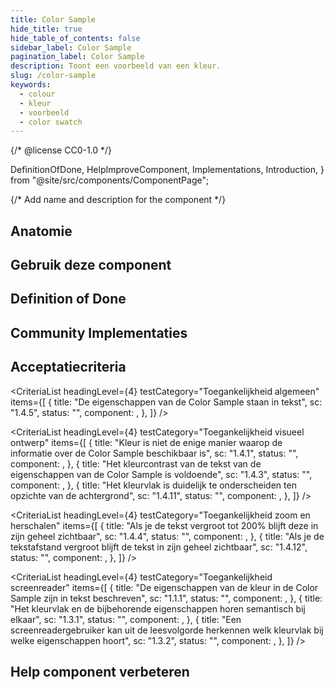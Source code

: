 ```yaml
---
title: Color Sample
hide_title: true
hide_table_of_contents: false
sidebar_label: Color Sample
pagination_label: Color Sample
description: Toont een voorbeeld van een kleur.
slug: /color-sample
keywords:
  - colour
  - kleur
  - voorbeeld
  - color swatch
---
```


{/* @license CC0-1.0 */}

  DefinitionOfDone,
  HelpImproveComponent,
  Implementations,
  Introduction,
} from "@site/src/components/ComponentPage";

{/* Add name and description for the component */}


<Introduction component={component} headingLevel={1} description={description} />

<ComponentAliases component={component} />

## Anatomie

<ComponentAnatomy component={component} illustration={ColorSampleIllustration} />

## Gebruik deze component

<Markdown omitH1 headingLevel={3}>
  <Usage />
</Markdown>

## Definition of Done

<DefinitionOfDone component={component} headingLevel={3} />

## Community Implementaties

<Implementations component={component} headingLevel={3} />

## Acceptatiecriteria

<AcIntro />

<CriteriaList
  headingLevel={4}
  testCategory="Toegankelijkheid algemeen"
  items={[
    {
      title: "De eigenschappen van de Color Sample staan in tekst",
      sc: "1.4.5",
      status: "",
      component: <Wcag145 />,
    },
  ]}
/>

<CriteriaList
  headingLevel={4}
  testCategory="Toegankelijkheid visueel ontwerp"
  items={[
    {
      title: "Kleur is niet de enige manier waarop de informatie over de Color Sample beschikbaar is",
      sc: "1.4.1",
      status: "",
      component: <Wcag141 />,
    },
    {
      title: "Het kleurcontrast van de tekst van de eigenschappen van de Color Sample is voldoende",
      sc: "1.4.3",
      status: "",
      component: <Wcag143 />,
    },
    {
      title: "Het kleurvlak is duidelijk te onderscheiden ten opzichte van de achtergrond",
      sc: "1.4.11",
      status: "",
      component: <Wcag1411 />,
    },
  ]}
/>

<CriteriaList
  headingLevel={4}
  testCategory="Toegankelijkheid zoom en herschalen"
  items={[
    {
      title: "Als je de tekst vergroot tot 200% blijft deze in zijn geheel zichtbaar",
      sc: "1.4.4",
      status: "",
      component: <Wcag144 />,
    },
    {
      title: "Als je de tekstafstand vergroot blijft de tekst in zijn geheel zichtbaar",
      sc: "1.4.12",
      status: "",
      component: <Wcag1412 />,
    },
  ]}
/>

<CriteriaList
  headingLevel={4}
  testCategory="Toegankelijkheid screenreader"
  items={[
    {
      title: "De eigenschappen van de kleur in de Color Sample zijn in tekst beschreven",
      sc: "1.1.1",
      status: "",
      component: <Wcag111 />,
    },
    {
      title: "Het kleurvlak en de bijbehorende eigenschappen horen semantisch bij elkaar",
      sc: "1.3.1",
      status: "",
      component: <Wcag131 />,
    },
    {
      title: "Een screenreadergebruiker kan uit de leesvolgorde herkennen welk kleurvlak bij welke eigenschappen hoort",
      sc: "1.3.2",
      status: "",
      component: <Wcag132 />,
    },
  ]}
/>

## Help component verbeteren

<HelpImproveComponent component={component} headingLevel={3} />
